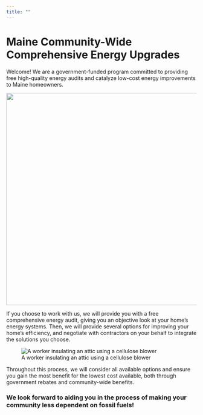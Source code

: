 ```yaml
---
title: ""
---
```


# Maine Community-Wide Comprehensive Energy Upgrades

Welcome! We are a government-funded program committed to providing free high-quality energy audits and catalyze low-cost energy improvements to Maine homeowners.

![](Images/heat-pump-cat.jpg){fig-align="center" width="560"}

If you choose to work with us, we will provide you with a free comprehensive energy audit, giving you an objective look at your home's energy systems. Then, we will provide several options for improving your home's efficiency, and negotiate with contractors on your behalf to integrate the solutions you choose.

![A worker insulating an attic using a cellulose blower](Images/cellulose-blower.jpg)

Throughout this process, we will consider all available options and ensure you gain the most benefit for the lowest cost available, both through government rebates and community-wide benefits.

### We look forward to aiding you in the process of making your community less dependent on fossil fuels!
